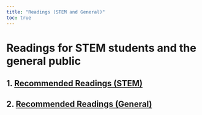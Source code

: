 ```yaml
---
title: "Readings (STEM and General)"
toc: true
---
```


# Readings for STEM students and the general public

## 1. [Recommended Readings (STEM)](reading_stem.qmd)

## 2. [Recommended Readings (General)](reading_general.qmd)
